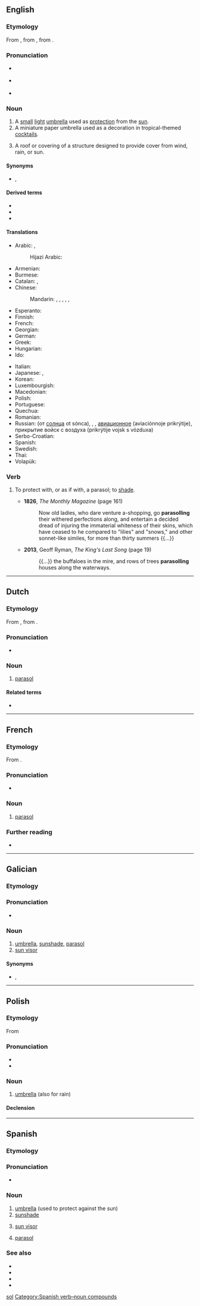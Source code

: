 {{also|Parasol|para-sol}}
==English==

===Etymology===
From {{etyl|fr|en}} {{m|fr|parasol}}, from {{etyl|it|en}} {{m|it|parasole}}, from {{prefix|para|t1=to shield|sole|t2=sun|lang=it|nocat=1}}.

===Pronunciation===
* {{a|UK}} {{IPA|/ˈpæɹəˌsɒl/|lang=en}}
* {{a|US}} {{IPA|/ˈpɛɹəˌsɑl/|lang=en}}
* {{audio|En-us-parasol.ogg|Audio (US)|lang=en}}

===Noun===
{{en-noun}}

# A [[small]] [[light]] [[umbrella]] used as [[protection]] from the [[sun]].
# A miniature paper umbrella used as a decoration in tropical-themed [[cocktail]]s.
# {{label|en|architecture}} A roof or covering of a structure designed to provide cover from wind, rain, or sun.

====Synonyms====
* {{sense|small light umbrella}} {{l|en|sunshade}}, {{l|en|umbrella}}

====Derived terms====
* {{l|en|parasol mushroom}}
* {{l|en|parasol tree}}
* {{l|en|parasol wing}}

====Translations====
{{trans-top|umbrella used as protection from the sun}}
* Arabic: {{t|ar|مَظَلَّة|f}}, {{t|ar|شَمْسِيَّة|f}}
*: Hijazi Arabic: {{t|acw|مَظَلَّة|f|tr=maẓalla|sc=Arab}}
* Armenian: {{t-needed|hy}}
* Burmese: {{t+|my|ထီး|sc=Mymr}}
* Catalan: {{t|ca|para-sol|m}}, {{t|ca|ombrel·la|f}}
* Chinese:
*: Mandarin: {{t+|cmn|遮陽傘|sc=Hani}}, {{t+|cmn|遮阳伞|tr=zhēyángsǎn|sc=Hani}}, {{t|cmn|太陽傘|sc=Hani}}, {{t|cmn|太阳伞|tr=tàiyángsǎn|sc=Hani}}, {{t+|cmn|陽傘|sc=Hani}}, {{t+|cmn|阳伞|tr=yángsǎn|sc=Hani}}
* Esperanto: {{t-needed|eo}}
* Finnish: {{t|fi|auringonvarjo}}
* French: {{t+|fr|ombrelle|f}}
* Georgian: {{t-needed|ka}}
* German: {{t+|de|Sonnenschirm|m}}
* Greek: {{t+|el|παρασόλ}}
* Hungarian: {{t+|hu|napernyő}}
* Ido: {{t+|io|parasuno}}
{{trans-mid}}
* Italian: {{t+|it|parasole|m}}
* Japanese: {{t|ja|日傘|tr=[[ひがさ]], higasa|sc=Jpan}}, {{t|ja|パラソル|tr=parasoru|sc=Jpan}}
* Korean: {{t+|ko|파라솔}}
* Luxembourgish: {{t+|lb|Sonneprabbeli|m}}
* Macedonian: {{t|mk|сонцобран|m}}
* Polish: {{t+|pl|parasol}}
* Portuguese: {{t|pt|sombrinha|f}}
* Quechua: {{t|qu|achiwa}}
* Romanian: {{t-needed|ro}}
* Russian: {{t+|ru|зо́нтик|m}} (от [[солнца]] ot sónca), <!--(obsolete)-->{{t+|ru|тент|m|tr=tɛnt}}, <!--(''[[aviation]]'')-->{{t+|ru|парасо́ль}}, <!--(military)-->[[авиационное]] {{t+|ru|прикры́тие|n}} (aviaciónnoje prikrýtije), прикрытие войск с воздуха (prikrýtije vojsk s vózduxa)
* Serbo-Croatian: {{t+|sh|sȕncobrān|m}}
* Spanish: {{t|es|parasol}}
* Swedish: {{t+|sv|parasoll|c}}
* Thai: {{t-needed|th}}
* Volapük: {{t+|vo|solajelöm}}
{{trans-bottom}}

===Verb===
{{en-verb|pres_ptc2=parasolling|past2=parasolled}}

# {{lb|en|transitive}} To protect with, or as if with, a parasol; to [[shade]].
#* '''1826''', ''The Monthly Magazine'' (page 161)
#*: Now old ladies, who dare venture a-shopping, go '''parasolling''' their withered perfections along, and entertain a decided dread of injuring the immaterial whiteness of their skins, which have ceased to he compared to "lilies" and "snows," and other sonnet-like similes, for more than thirty summers {{...}}
#* '''2013''', Geoff Ryman, ''The King's Last Song'' (page 19)
#*: {{...}} the buffaloes in the mire, and rows of trees '''parasolling''' houses along the waterways.

----

==Dutch==

===Etymology===
From {{der|nl|fr|parasol}}, from {{der|nl|it|parasole}}.

===Pronunciation===
* {{audio|Nl-parasol.ogg|Audio|lang=nl}}

===Noun===
{{nl-noun|m|-s|pl2=-en|parasolletje}}

# [[#English|parasol]]

====Related terms====
* {{l|nl|paraplu}}

----

==French==

===Etymology===
From {{etyl|it|fr}} {{m|it|parasole}}.

===Pronunciation===
* {{IPA|/pa.ʁa.sɔl/|lang=fr}}

===Noun===
{{fr-noun|m}}

# [[#English|parasol]]

===Further reading===
* {{R:TLFi}}

[[Category:French words prefixed with para-|sol]]

----

==Galician==

===Etymology===
{{compound|parar|t1=to stop|sol|t2=sun|lang=gl}}

===Pronunciation===
* {{rhymes|ol|lang=gl}}

===Noun===
{{gl-noun|m}}

# [[umbrella]], [[sunshade]], [[parasol#English|parasol]] {{gloss|used to protect against the sun}}
# [[sun visor]]

====Synonyms====
* {{sense|sunshade}} {{l|gl|antuca|g=f}}, {{l|gl|catasol|g=m}}

----

==Polish==

===Etymology===
From {{etyl|it|pl}} {{m|it|parasole}}

===Pronunciation===
* {{pl-IPA}}
* {{audio|Pl-parasol.ogg|Audio|lang=pl}}

===Noun===
{{pl-noun|m-in}}

# [[umbrella]] (also for rain)

====Declension====
{{pl-decl-noun
|parasol|parasole
|parasola|parasoli
|parasolowi|parasolom
|parasol|parasole
|parasolem|parasolami
|parasolu|parasolach
|parasolu|parasole
}}

----

==Spanish==

===Etymology===
{{compound|parar|t1=to stop|sol|t2=sun|lang=es}}

===Pronunciation===
* {{rhymes|ol|lang=es}}

===Noun===
{{es-noun|m|parasoles}}

# [[umbrella]] (used to protect against the sun)
# [[sunshade]]
# {{label|es|automotive}} [[sun visor]]
# [[#English|parasol]]

===See also===
* {{l|es|parabrisas}}
* {{l|es|paraguas}}
* {{l|es|parachoques}}
* {{l|es|paracaídas}}

<!-- this one is verb + singular noun -->

[[Category:Spanish verb–noun compounds]]